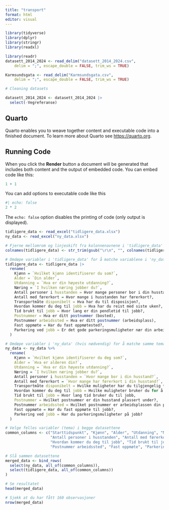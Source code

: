 ```yaml
---
title: "transport"
format: html
editor: visual
---
```


```r
library(tidyverse)
library(dplyr)
library(stringr)
library(readxl)

```

```r
library(readr)
datasett_2014_2024 <- read_delim("datasett_2014_2024.csv", 
    delim = ";", escape_double = FALSE, trim_ws = TRUE)

Karmsundsgata <- read_delim("Karmsundsgata.csv", 
    delim = ";", escape_double = FALSE, trim_ws = TRUE)


```

```r
# Cleaning datasets

datasett_2014_2024 <- datasett_2014_2024 |> 
  select(-Vegreferanse)
```

## Quarto

Quarto enables you to weave together content and executable code into a finished document.
To learn more about Quarto see <https://quarto.org>.

## Running Code

When you click the **Render** button a document will be generated that includes both content and the output of embedded code.
You can embed code like this:

```r
1 + 1
```

You can add options to executable code like this

```r
#| echo: false
2 * 2
```

The `echo: false` option disables the printing of code (only output is displayed).

```r
tidligere_data <- read_excel("tidligere_data.xlsx")
ny_data <- read_excel("ny_data.xlsx")
```

```r
# Fjerne mellomrom og linjeskift fra kolonnenavnene i 'tidligere_data'
colnames(tidligere_data) <- str_trim(gsub("\r\n", "", colnames(tidligere_data)))

# Omdøpe variabler i 'tidligere_data' for å matche variablene i 'ny_data'
tidligere_data <- tidligere_data |> 
  rename(
    Kjønn = `Hvilket kjønn identifiserer du som?`,  
    Alder = `Din alder`,  
    Utdanning = `Hva er din høyeste utdanning?`,  
    Næring = `I hvilken næring jobber du?`,  
    Antall personer i husstanden = Hvor mange personer bor i din husstand?, 
    Antall med førerkort = Hvor mange i husstanden har førerkort?, 
    Transportmåte disponibelt = Hva har du til disposisjon?,  
    Hvordan kommer du deg til jobb = Hva har du reist med siste uken?,  
    Tid brukt til jobb = Hvor lang er din pendletid til jobb?, 
    Postnummer = Hva er ditt postnummer (bosted),  
    Postnummer arbeidssted = Hva er ditt postnummer (arbeidsplass),  
    Fast oppmøte = Har du fast oppmøtested?,  
    Parkering ved jobb = Er det gode parkeringsmuligheter nær din arbeidsplass?  
  )

# Omdøpe variabler i 'ny_data' (hvis nødvendig) for å matche samme tema
ny_data <- ny_data %>%
  rename(
    Kjønn = `Hvilket kjønn identifiserer du deg som?`,
    Alder = `Hva er alderen din?`,
    Utdanning = `Hva er din høyeste utdanning?`,  
    Næring = `I hvilken næring jobber du?`,  
    Antall personer i husstanden = `Hvor mange bor i din husstand?`,  
    Antall med førerkort = `Hvor mange har førerkort i din husstand?`,
    Transportmåte disponibelt = Hvilke muligheter har du tilgjengelig for reise til jobb?,
    Hvordan kommer du deg til jobb = Hvilke muligheter bruker du for å reise til jobb?, 
    Tid brukt til jobb = Hvor lang tid bruker du til jobb,
    Postnummer = Hvilket postnummer er din husstand plassert under?,
    Postnummer arbeidssted = Hvilket postnummer er arbeidsplassen din plasser under?,  
    Fast oppmøte = Har du fast oppmøte til jobb?, 
    Parkering ved jobb = Har du parkeringsmuligheter på jobb? 
  )
```

```r
# Velge felles variabler (tema) i begge datasettene
common_columns <- c("Starttidspunkt", "Kjønn", "Alder", "Utdanning", "Næring", "Inntektsgruppe",
                    "Antall personer i husstanden", "Antall med førerkort", "Transportmåte disponibelt",
                    "Hvordan kommer du deg til jobb", "Tid brukt til jobb", "Postnummer",
                    "Postnummer arbeidssted", "Fast oppmøte", "Parkering ved jobb")

# Slå sammen datasettene
merged_data <- bind_rows(
  select(ny_data, all_of(common_columns)),
  select(tidligere_data, all_of(common_columns))
)

# Se resultatet
head(merged_data)

# Sjekk at du har fått 160 observasjoner
nrow(merged_data)
```
